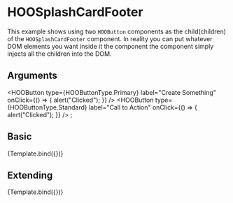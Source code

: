
<Meta title="Molecules/Card-Elements/HOOSplashCardFooter" component={HOOSplashCardFooter}/>

# HOOSplashCardFooter

This example shows using two `HOOButton` components as the child(children) of the `HOOSplashCardFooter` component.
In reality you can put whatever DOM elements you want inside it the component the component simply injects all the children into the DOM.

## Arguments

<ArgsTable of={HOOSplashCardFooter} />

  <HOOButton type={HOOButtonType.Primary} label="Create Something" onClick={() => { alert("Clicked"); }} />
  <HOOButton type={HOOButtonType.Standard} label="Call to Action" onClick={() => { alert("Clicked"); }} />
</HOOSplashCardFooter>;

## Basic
<Canvas>
  <Story 
    name="Basic"
    args = { 
      { }
    }>
    {Template.bind({})}
  </Story>
</Canvas>

## Extending
<Canvas>
  <Story 
    name="Extending"
    args = { 
     { rootElementAttributes: { style: { backgroundColor: "pink" } }}
    }>
    {Template.bind({})}
  </Story>
</Canvas>
